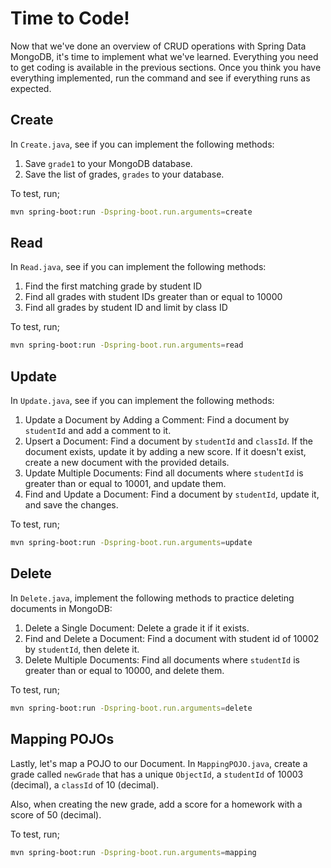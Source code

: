 # Time to Code!
Now that we've done an overview of CRUD operations with Spring Data MongoDB,
it's time to implement what we've learned. Everything you need to get coding is available in the 
previous sections. Once you think you have everything implemented, run the command and see if 
everything runs as expected.

## Create
In `Create.java`, see if you can implement the following methods:

1. Save `grade1` to your MongoDB database.
2. Save the list of grades, `grades` to your database.

To test, run;
```bash
mvn spring-boot:run -Dspring-boot.run.arguments=create
```

## Read
In `Read.java`, see if you can implement the following methods:

1. Find the first matching grade by student ID
2. Find all grades with student IDs greater than or equal to 10000
3. Find all grades by student ID and limit by class ID

To test, run;
```bash
mvn spring-boot:run -Dspring-boot.run.arguments=read
```

## Update
In `Update.java`, see if you can implement the following methods:

1. Update a Document by Adding a Comment: Find a document by `studentId` 
and add a comment to it.
2. Upsert a Document: Find a document by `studentId` and `classId`. If the 
document exists, update it by adding a new score. If it doesn't exist, 
create a new document with the provided details.
3. Update Multiple Documents: Find all documents where `studentId` is 
greater than or equal to 10001, and update them.
4. Find and Update a Document: Find a document by `studentId`, update 
it, and save the changes.

To test, run;
```bash
mvn spring-boot:run -Dspring-boot.run.arguments=update
```

## Delete
In `Delete.java`, implement the following methods to practice deleting 
documents in MongoDB:

1. Delete a Single Document: Delete a grade it if it exists.
2. Find and Delete a Document: Find a document with student id of 10002 
by `studentId`, then delete it.
3. Delete Multiple Documents: Find all documents where `studentId` is 
greater than or equal to 10000, and delete them.

To test, run;
```bash
mvn spring-boot:run -Dspring-boot.run.arguments=delete
```

## Mapping POJOs
Lastly, let's map a POJO to our Document. In `MappingPOJO.java`, create 
a grade called `newGrade` that has a unique `ObjectId`, a `studentId` 
of 10003 (decimal), a `classId` of 10 (decimal).

Also, when creating the new grade, add a score for a homework with a 
score of 50 (decimal).

To test, run;
```bash
mvn spring-boot:run -Dspring-boot.run.arguments=mapping
```
